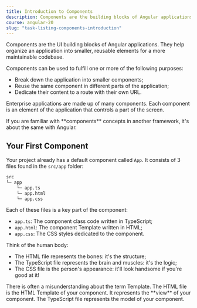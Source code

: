 ```yaml
---
title: Introduction to Components
description: Components are the building blocks of Angular applications.
course: angular-20
slug: "task-listing-components-introduction"
---
```



Components are the UI building blocks of Angular applications.
They help organize an application into smaller, reusable elements for a more maintainable codebase.

Components can be used to fulfill one or more of the following purposes:

- Break down the application into smaller components;
- Reuse the same component in different parts of the application;
- Dedicate their content to a route with their own URL.

Enterprise applications are made up of many components. Each component is an element of the application that controls a part of the screen.

<NotificationCard state="info" title="Note">
  If you are familiar with **components** concepts in another framework, it's
  about the same with Angular.
</NotificationCard>

## Your First Component

Your project already has a default component called `App`. It consists of 3 files found in the `src/app` folder:

```bash ins="app.ts" ins="app.html" ins="app.css"
src
└─ app
    └─ app.ts
    └─ app.html
    └─ app.css
```

Each of these files is a key part of the component:

- `app.ts`: The component class code written in TypeScript;
- `app.html`: The component Template written in HTML;
- `app.css`: The CSS styles dedicated to the component.

Think of the human body:

- The HTML file represents the bones: it's the structure;
- The TypeScript file represents the brain and muscles: it's the logic;
- The CSS file is the person's appearance: it'll look handsome if you're good at it!

<NotificationCard state="info" title="Note">
  There is often a misunderstanding about the term Template. The HTML file is
  the HTML Template of your component. It represents the **view** of your
  component. The TypeScript file represents the model of your component.
</NotificationCard>

<br />
